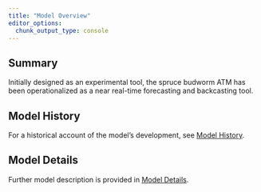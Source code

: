 ```yaml
---
title: "Model Overview"
editor_options: 
  chunk_output_type: console
---
```


## Summary

Initially designed as an experimental tool, the spruce budworm ATM has been operationalized as a near real-time forecasting and backcasting tool.




## Model History

For a historical account of the model's development, see [Model History](model-history.qmd).

## Model Details

Further model description is provided in [Model Details](model-details.qmd).
